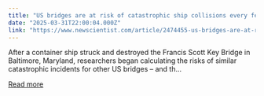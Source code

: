 ```yaml
---
title: "US bridges are at risk of catastrophic ship collisions every few years"
date: "2025-03-31T22:00:04.000Z"
link: "https://www.newscientist.com/article/2474455-us-bridges-are-at-risk-of-catastrophic-ship-collisions-every-few-years/?utm_campaign=RSS%7CNSNS&utm_source=NSNS&utm_medium=RSS&utm_content=technology"
---
```


After a container ship struck and destroyed the Francis Scott Key Bridge in Baltimore, Maryland, researchers began calculating the risks of similar catastrophic incidents for other US bridges – and th...

[Read more](https://www.newscientist.com/article/2474455-us-bridges-are-at-risk-of-catastrophic-ship-collisions-every-few-years/?utm_campaign=RSS%7CNSNS&utm_source=NSNS&utm_medium=RSS&utm_content=technology)
